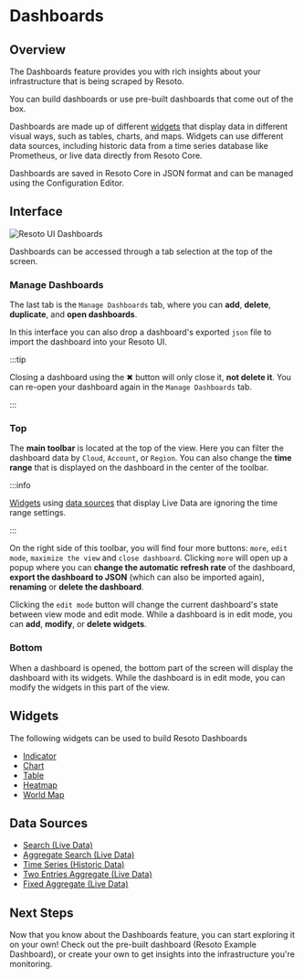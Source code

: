 # Dashboards

## Overview

The Dashboards feature provides you with rich insights about your infrastructure that is being scraped by Resoto.

You can build dashboards or use pre-built dashboards that come out of the box.

Dashboards are made up of different [widgets](./widgets/index.mdx) that display data in different visual ways, such as tables, charts, and maps. Widgets can use different data sources, including historic data from a time series database like Prometheus, or live data directly from Resoto Core.

Dashboards are saved in Resoto Core in JSON format and can be managed using the Configuration Editor.

## Interface

![Resoto UI Dashboards](../img/resoto-ui-dashboards.jpg)

Dashboards can be accessed through a tab selection at the top of the screen.

### Manage Dashboards

The last tab is the `Manage Dashboards` tab, where you can **add**, **delete**, **duplicate**, and **open dashboards**.

In this interface you can also drop a dashboard's exported `json` file to import the dashboard into your Resoto UI.

:::tip

Closing a dashboard using the ✖ button will only close it, **not delete it**. You can re-open your dashboard again in the `Manage Dashboards` tab.

:::

### Top

The **main toolbar** is located at the top of the view. Here you can filter the dashboard data by `Cloud`, `Account`, or `Region`. You can also change the **time range** that is displayed on the dashboard in the center of the toolbar.

:::info

[Widgets](./widgets/index.mdx) using [data sources](./data-sources/index.mdx) that display Live Data are ignoring the time range settings.

:::

On the right side of this toolbar, you will find four more buttons: `more`, `edit mode`, `maximize the view` and `close dashboard`. Clicking `more` will open up a popup where you can **change the automatic refresh rate** of the dashboard, **export the dashboard to JSON** (which can also be imported again), **renaming** or **delete the dashboard**.

Clicking the `edit mode` button will change the current dashboard's state between view mode and edit mode. While a dashboard is in edit mode, you can **add**, **modify**, or **delete widgets**.

### Bottom

When a dashboard is opened, the bottom part of the screen will display the dashboard with its widgets. While the dashboard is in edit mode, you can modify the widgets in this part of the view.

## Widgets

The following widgets can be used to build Resoto Dashboards

- [Indicator](./widgets/index.mdx#indicator)
- [Chart](./widgets/index.mdx#chart)
- [Table](./widgets/index.mdx#table)
- [Heatmap](./widgets/index.mdx#heatmap)
- [World Map](./widgets/index.mdx#world-map)

## Data Sources

- [Search (Live Data)](./data-sources/index.mdx#search)
- [Aggregate Search (Live Data)](./data-sources/index.mdx#aggregate-search)
- [Time Series (Historic Data)](./data-sources/index.mdx#time-series)
- [Two Entries Aggregate (Live Data)](./data-sources/index.mdx#two-entries-aggregate)
- [Fixed Aggregate (Live Data)](./data-sources/index.mdx#fixed-aggregate)

## Next Steps

Now that you know about the Dashboards feature, you can start exploring it on your own! Check out the pre-built dashboard (Resoto Example Dashboard), or create your own to get insights into the infrastructure you're monitoring.
